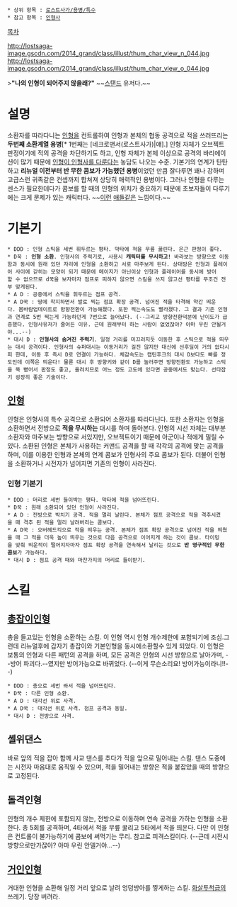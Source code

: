  * 상위 항목 : [[로스트사가/용병/특수]]
 * 참고 항목 : [[인형사]]

[[목차]]

http://lostsaga-image.gscdn.com/2014_grand/class/illust/thum_char_view_n_044.jpg
http://lostsaga-image.gscdn.com/2014_grand/class/illust/thum_char_view_o_044.jpg

>'''"나의 인형이 되어주지 않을래?"'''
~~[[스탠드(죠죠의 기묘한 모험)|스탠드]] 유저다.~~

= 설명 =
소환자를 따라다니는 [[인형]]을 컨트롤하여 인형과 본체의 협동 공격으로 적을 쓰러뜨리는 '''두번째 소환계열 용병'''[* 1번째는 [네크로맨서(로스트사가)|얘].] 인형 자체가 오브젝트 판정이기에 적의 공격을 차단하기도 하고, 인형 자체가 본체 이상으로 공격의 바리에이션이 많기 때문에 [[러시아식 유머|인형이 인형사를 다룬다]]는 농담도 나오는 수준. 기본기의 연계가 탄탄하고 '''리뉴얼 이전부터 반 무한 콤보가 가능했던 용병'''이었던 만큼 잘다루면 꽤나 강하며 고급스런 귀족같은 컨셉까지 합쳐져 상당히 매력적인 용병이다. 그러나 인형을 다루는 센스가 필요한데다가 콤보를 할 때의 인형의 위치가 중요하기 때문에 초보자들이 다루기에는 크게 문제가 있는 캐릭터다. ~~[[저주의 데보|이런]] [[미스 포츈(스컬걸즈)|애들]]같은 느낌이다.~~

= 기본기 =
 * DDD : 인형 스틱을 세번 휘두르는 평타. 막타에 적을 무릎 꿇린다. 은근 판정이 좋다.
 * D꾹 : '''인형 소환'''. 인형사의 주력기로, 사용시 '''캐릭터를 무시하고!''' 바라보는 방향으로 이동함과 동시에 원래 있던 자리에 인형을 소환하고 서로 마주보게 된다. 상대방은 인형과 플레이어 사이에 갇히는 모양이 되기 때문에 메이지가 아닌이상 인형과 플레이어를 동시에 방어할 수 없으므로 d꾹을 보자마자 점프로 피하지 않으면 스킬을 쓰지 않고선 평타를 무조건 전부 맞게된다.
 * A D : 공중에서 스틱을 휘두르는 점프 공격.
 * A D꾹 : 땅에 착지하면서 발로 찍는 점프 확장 공격. 넘어진 적을 타격해 약간 띄운다. 봄바람업데이트로 방향전환이 가능해졌다. 또한 찍는속도도 빨라졌다. 그 결과 기존 인형과 연계로 5번 찍는게 가능하던게 7번으로 늘어났다. (--그리고 방향전환덕분에 난이도가 급증했다. 인형사유저가 줄어든 이유. 근데 원래부터 하는 사람이 없었잖아? 아마 우린 안될거야...--)
 * 대시 D : '''인형사의 숨겨진 주력기'''. 일정 거리를 미끄러지듯 이동한 후 스틱으로 적을 띄우는 대시 공격이다. 인형사의 슈퍼대시는 이동거리가 길진 않지만 대신에 선후딜이 거의 없다시피 한데, 이동 후 즉시 D로 연결이 가능하다. 체감속도는 캡틴후크의 대시 D보다도 빠를 정도인데 이쪽은 띄운다! 물론 대시 후 방향키와 같이 D를 눌러주면 방향전환도 가능하고 스틱을 쭉 뻗어서 판정도 좋고, 올려치므로 어느 정도 고도에 있다면 공중에서도 맞는다. 선타잡기 굉장히 좋은 기술이다.
== [[인형]] ==
인형은 인형사의 특수 공격으로 소환되어 소환자를 따라다닌다. 또한 소환자는 인형을 소환하면서 전방으로 '''적을 무시하는''' 대시를 하며 돌아본다. 인형의 시선 자체는 대부분 소환자와 마주보는 방향으로 서있지만, 오브젝트이기 때문에 아군이나 적에게 밀릴 수 있다. 소환된 인형은 본체가 사용하는 커맨드 공격을 할 때 각각의 공격에 맞는 공격을 하며, 이를 이용한 인형과 본체의 연계 콤보가 인형사의 주요 콤보가 된다. 더불어 인형을 소환하거나 시전자가 넘어지면 기존의 인형이 사라진다.

=== 인형 기본기 ===
 * DDD : 머리로 세번 들이박는 평타. 막타에 적을 넘어뜨린다.
 * D꾹 : 원래 소환되어 있던 인형이 사라진다.
 * A D : 전방으로 박치기 공격. 적을 멀리 날린다. 본체가 점프 공격으로 적을 격추시켰을 때 격추 된 적을 멀리 날려버리는 콤보다.
 * A D꾹 : 오버헤드킥으로 적을 띄우는 공격. 본체가 점프 확장 공격으로 넘어진 적을 띄웠을 때 그 적을 더욱 높이 띄우는 것으로 다음 공격으로 이어지게 하는 것이 콤보. 타이밍을 맞춰 띄운적이 떨어지자마자 점프 확장 공격을 연속해서 날리는 것으로 '''반 영구적인 무한 콤보'''가 가능하다.
 * 대시 D : 점프 공격 때와 마찬가지의 머리로 들이받기.

= 스킬 =
== [[웨스턴건맨|총잡이]]인형 ==
총을 들고있는 인형을 소환하는 스킬. 이 인형 역시 인형 개수제한에 포함되기에 조심.그런데 리뉴얼후에 갑자기 총잡이와 기본인형을 동시에소환할수 있게 되었다. 이 인형은 보통의 인형과 다른 패턴의 공격을 하며, 모든 공격은 인형의 시선 방향으로 날아가며, --방어 파괴다.--였지만 방어가능으로 바뀌었다. (--이게 무슨소리요! 방어가능이라니!!--)

 * DDD : 총으로 세번 쏴서 적을 넘어뜨린다.
 * D꾹 : 다른 인형 소환.
 * A D : 대각선 위로 사격.
 * A D꾹 : 대각선 위로 사격. 점프 공격과 동일.
 * 대시 D : 전방으로 사격.

== 셸위댄스 ==
바로 앞의 적을 잡아 함께 사교 댄스를 추다가 적을 앞으로 밀어내는 스킬. 댄스 도중에는 시전자 마음대로 움직일 수 있으며, 적을 밀어내는 방향은 적을 붙잡았을 때의 방향으로 고정된다.

== 돌격인형 ==
인형의 개수 제한에 포함되지 않는, 전방으로 이동하며 연속 공격을 가하는 인형을 소환한다. 총 5회를 공격하며, 4타에서 적을 무릎 꿇리고 5타에서 적을 띄운다. 다만 이 인형은 컨트롤이 불가능하기에 콤보에 써먹기는 무리. 참고로 피격스킬이다. (--근데 시전시 방향으로만가잖아? 아마 우린 안델거야...--)

== [[거인]]인형 ==
거대한 인형을 소환해 일정 거리 앞으로 날려 엉덩방아를 찧게하는 스킬. [[로빈후드(로스트사가)|화살투척]]급의 쓰레기. 당장 버려라.
